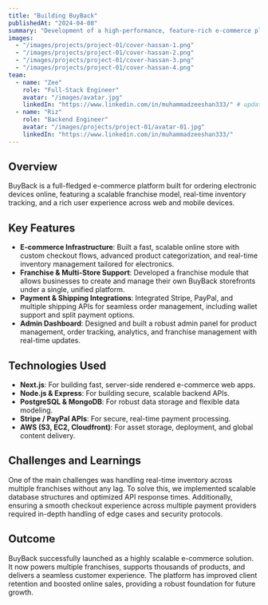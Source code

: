 ---
title: "Building BuyBack"
publishedAt: "2024-04-08"
summary: "Development of a high-performance, feature-rich e-commerce platform focused on selling electronic devices with franchise and multi-store capabilities."
images:
  - "/images/projects/project-01/cover-hassan-1.png"
  - "/images/projects/project-01/cover-hassan-2.png"
  - "/images/projects/project-01/cover-hassan-3.png"
  - "/images/projects/project-01/cover-hassan-4.png"
team:
  - name: "Zee"
    role: "Full-Stack Engineer"
    avatar: "/images/avatar.jpg"
    linkedIn: "https://www.linkedin.com/in/muhammadzeeshan333/" # update this with your actual link
  - name: "Riz"
    role: "Backend Engineer"
    avatar: "/images/projects/project-01/avatar-01.jpg"
    linkedIn: "https://www.linkedin.com/in/muhammadzeeshan333/"
---

## Overview

BuyBack is a full-fledged e-commerce platform built for ordering electronic devices online, featuring a scalable franchise model, real-time inventory tracking, and a rich user experience across web and mobile devices.

## Key Features

- **E-commerce Infrastructure**: Built a fast, scalable online store with custom checkout flows, advanced product categorization, and real-time inventory management tailored for electronics.
- **Franchise & Multi-Store Support**: Developed a franchise module that allows businesses to create and manage their own BuyBack storefronts under a single, unified platform.
- **Payment & Shipping Integrations**: Integrated Stripe, PayPal, and multiple shipping APIs for seamless order management, including wallet support and split payment options.
- **Admin Dashboard**: Designed and built a robust admin panel for product management, order tracking, analytics, and franchise management with real-time updates.

## Technologies Used

- **Next.js**: For building fast, server-side rendered e-commerce web apps.
- **Node.js & Express**: For building secure, scalable backend APIs.
- **PostgreSQL & MongoDB**: For robust data storage and flexible data modeling.
- **Stripe / PayPal APIs**: For secure, real-time payment processing.
- **AWS (S3, EC2, Cloudfront)**: For asset storage, deployment, and global content delivery.

## Challenges and Learnings

One of the main challenges was handling real-time inventory across multiple franchises without any lag. To solve this, we implemented scalable database structures and optimized API response times. Additionally, ensuring a smooth checkout experience across multiple payment providers required in-depth handling of edge cases and security protocols.

## Outcome

BuyBack successfully launched as a highly scalable e-commerce solution. It now powers multiple franchises, supports thousands of products, and delivers a seamless customer experience. The platform has improved client retention and boosted online sales, providing a robust foundation for future growth.